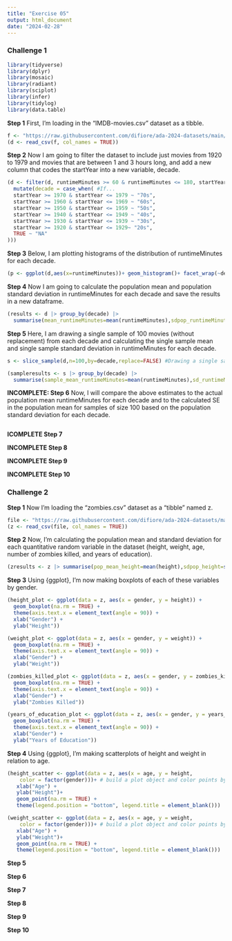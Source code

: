 ```yaml
---
title: "Exercise 05"
output: html_document
date: "2024-02-28"
---
```


### Challenge 1

```r
library(tidyverse)
library(dplyr)
library(mosaic)
library(radiant)
library(sciplot)
library(infer)
library(tidylog)
library(data.table)
```

**Step 1**
First, I'm loading in the “IMDB-movies.csv” dataset as a tibble.

```r
f <- "https://raw.githubusercontent.com/difiore/ada-2024-datasets/main/IMDB-movies.csv"
(d <- read_csv(f, col_names = TRUE))
```

**Step 2**
Now I am going to filter the dataset to include just movies from 1920 to 1979 and movies that are between 1 and 3 hours long, and add a new column that codes the startYear into a new variable, decade.

```r
(d <- filter(d, runtimeMinutes >= 60 & runtimeMinutes <= 180, startYear >= 1920 & startYear <= 1979) |>
  mutate(decade = case_when( #If...
  startYear >= 1970 & startYear <= 1979 ~ "70s",
  startYear >= 1960 & startYear <= 1969 ~ "60s",
  startYear >= 1950 & startYear <= 1959 ~ "50s",
  startYear >= 1940 & startYear <= 1949 ~ "40s",
  startYear >= 1930 & startYear <= 1939 ~ "30s",
  startYear >= 1920 & startYear <= 1929~ "20s", 
  TRUE ~ "NA"
)))
```

**Step 3** 
Below, I am plotting histograms of the distribution of runtimeMinutes for each decade.

```r
(p <- ggplot(d,aes(x=runtimeMinutes))+ geom_histogram()+ facet_wrap(~decade))
```

**Step 4**
Now I am going to calculate the population mean and population standard deviation in runtimeMinutes for each decade and save the results in a new dataframe.

```r
(results <- d |> group_by(decade) |>
  summarise(mean_runtimeMinutes=mean(runtimeMinutes),sdpop_runtimeMinutes=sdpop(runtimeMinutes)))
```

**Step 5**
Here, I am drawing a single sample of 100 movies (without replacement) from each decade and calculating the single sample mean and single sample standard deviation in runtimeMinutes for each decade.
```r
s <- slice_sample(d,n=100,by=decade,replace=FALSE) #Drawing a single sample of 100 movies without replacement from each decade

(sampleresults <- s |> group_by(decade) |>
  summarise(sample_mean_runtimeMinutes=mean(runtimeMinutes),sd_runtimeMinutes=sd(runtimeMinutes))) #sample mean & sample standard deviation 

```

**INCOMPLETE: Step 6**
Now, I will compare the above estimates to the actual population mean runtimeMinutes for each decade and to the calculated SE in the population mean for samples of size 100 based on the population standard deviation for each decade.
```r

```

**ICOMPLETE Step 7**

**INCOMPLETE Step 8**

**INCOMPLETE Step 9**

**INCOMPLETE Step 10**

### Challenge 2

**Step 1**
Now I'm loading the “zombies.csv” dataset as a “tibble” named z.
```r
file <- "https://raw.githubusercontent.com/difiore/ada-2024-datasets/main/zombies.csv"
(z <- read_csv(file, col_names = TRUE))
```

**Step 2**
Now, I'm calculating the population mean and standard deviation for each quantitative random variable in the dataset (height, weight, age, number of zombies killed, and years of education).
```r
(zresults <- z |> summarise(pop_mean_height=mean(height),sdpop_height=sdpop(height),pop_mean_weight=mean(weight),sdpop_weight=sdpop(weight),pop_mean_zombies_killed=mean(zombies_killed),sdpop_zombies_killed=sdpop(zombies_killed),pop_mean_years_of_education=mean(years_of_education),sdpop_years_of_education=sdpop(years_of_education)))
```

**Step 3**
Using {ggplot}, I'm now making boxplots of each of these variables by gender.
```r
(height_plot <- ggplot(data = z, aes(x = gender, y = height)) +
  geom_boxplot(na.rm = TRUE) +
  theme(axis.text.x = element_text(angle = 90)) +
  xlab("Gender") +
  ylab("Height"))
```
```r
(weight_plot <- ggplot(data = z, aes(x = gender, y = weight)) +
  geom_boxplot(na.rm = TRUE) +
  theme(axis.text.x = element_text(angle = 90)) +
  xlab("Gender") +
  ylab("Weight"))
```
```r
(zombies_killed_plot <- ggplot(data = z, aes(x = gender, y = zombies_killed)) +
  geom_boxplot(na.rm = TRUE) +
  theme(axis.text.x = element_text(angle = 90)) +
  xlab("Gender") +
  ylab("Zombies Killed"))
```
```r
(years_of_education_plot <- ggplot(data = z, aes(x = gender, y = years_of_education)) +
  geom_boxplot(na.rm = TRUE) +
  theme(axis.text.x = element_text(angle = 90)) +
  xlab("Gender") +
  ylab("Years of Education"))
```

**Step 4**
Using {ggplot}, I'm making scatterplots of height and weight in relation to age.
```r
(height_scatter <- ggplot(data = z, aes(x = age, y = height,
    color = factor(gender)))+ # build a plot object and color points by gender
   xlab("Age") + 
   ylab("Height")+
   geom_point(na.rm = TRUE) +
   theme(legend.position = "bottom", legend.title = element_blank()))
```

```r
(weight_scatter <- ggplot(data = z, aes(x = age, y = weight,
    color = factor(gender)))+ # build a plot object and color points by gender
   xlab("Age") + 
   ylab("Weight")+
   geom_point(na.rm = TRUE) +
   theme(legend.position = "bottom", legend.title = element_blank()))
```

**Step 5**


**Step 6**

**Step 7**

**Step 8**

**Step 9**

**Step 10**
